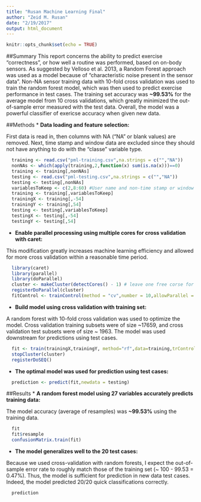 ```yaml
---
title: "Rusan Machine Learning Final"
author: "Zeid M. Rusan"
date: "2/19/2017"
output: html_document
---
```


```r
knitr::opts_chunk$set(echo = TRUE)
```

##Summary
This report concerns the ability to predict exercise "correctness", or how well a routine was performed, based on on-body sensors. As suggested by Velloso et al. 2013, a Random Forest approach was used as a model because of "characteristic noise present in the sensor data". Non-NA sensor training data with 10-fold cross validation was used to train the random forest model, which was then used to predict exercise performance in test cases. The training set accuracy was **~99.53%** for the average model from 10 cross validations, which greatly minimized the out-of-sample error measured with the test data. Overall, the model was a powerful classifier of exericse accuracy when given new data.

##Methods
* **Data loading and feature selection:** 

  First data is read in, then columns with NA ("NA" or blank values) are removed. Next, time stamp and window data are excluded since they should not have anything to do with the "classe" variable type.
```r
  training <- read.csv("pml-training.csv",na.strings = c("","NA"))
  nonNAs <- which(apply(training,2,function(x) sum(is.na(x)))==0)
  training <- training[,nonNAs]
  testing <- read.csv("pml-testing.csv",na.strings = c("","NA"))
  testing <- testing[,nonNAs]
  variablesToKeep <- c(2,8:60) #User name and non-time stamp or window data + classe variable
  training <- training[,variablesToKeep]
  trainingX <- training[,-54]
  trainingY <- training[,54]
  testing <- testing[,variablesToKeep]
  testingX <- testing[,-54]
  testingY <- testing[,54]
```
* **Enable parallel processing using multiple cores for cross validation with caret:** 

This modification greatly increases machine learning efficiency and allowed for more cross validation within a reasonable time period.
```r
  library(caret)
  library(parallel)
  library(doParallel)
  cluster <- makeCluster(detectCores() - 1) # leave one free corse for OS
  registerDoParallel(cluster)
  fitControl <- trainControl(method = "cv",number = 10,allowParallel = TRUE)
```

* **Build model using cross validation with training set:**

A random forest with 10-fold cross validation was used to optimize the model. Cross validation training subsets were of size ~17659, and cross validation test subsets were of size ~ 1963. The model was used downstream for predictions using test cases.
```r
  fit <- train(trainingX,trainingY, method="rf",data=training,trControl = fitControl)
  stopCluster(cluster)
  registerDoSEQ()
```

* **The optimal model was used for prediction using test cases:**
```r
  prediction <- predict(fit,newdata = testing)
```

##Results
* **A random forest model using 27 variables accurately predicts training data:**

The model accuracy (average of resamples) was **~99.53%** using the training data.
```r
  fit
  fit$resample
  confusionMatrix.train(fit)
```

* **The model generalizes well to the 20 test cases:**

Because we used cross-validation with random forests, I expect the out-of-sample error rate to roughly match those of the training set (~ 100 - 99.53 = 0.47%). Thus, the model is sufficient for prediction in new data test cases. Indeed, the model predicted 20/20 quick classifications correctly.
```r
  prediction
```